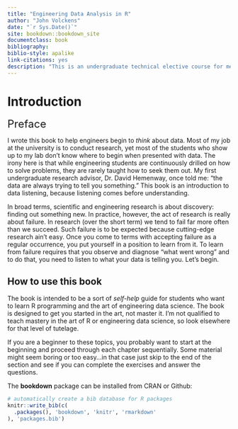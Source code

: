 ```yaml
--- 
title: "Engineering Data Analysis in R"
author: "John Volckens"
date: "`r Sys.Date()`"
site: bookdown::bookdown_site
documentclass: book
bibliography: 
biblio-style: apalike
link-citations: yes
description: "This is an undergraduate technical elective course for mechanical engineers who wish to lean about data analysis using the R programming language."
---
```


# Introduction {#intro}
 <font size="5"> Preface </font>

I wrote this book to help engineers begin to *think* about data.  Most of my job at the university is to conduct research, yet most of the students who show up to my lab don't know where to begin when presented with data.  The irony here is that while engineering students are continuously drilled on how to solve problems, they are rarely taught how to seek them out.  My first undergraduate research advisor, Dr. David Hemenway, once told me: "the data are always trying to tell you something."  This book is an introduction to data listening, because listening comes before understanding.

In broad terms, scientific and engineering research is about discovery: finding out something new. In practice, however, the act of research is really about failure. In research (over the short term) we tend to fail far more often than we succeed.  Such failure is to be expected because cutting-edge research ain't easy.  Once you come to terms with accepting failure as a regular occurrence, you put yourself in a position to learn from it. To learn from failure requires that you observe and diagnose "what went wrong" and to do that, you need to listen to what your data is telling you.  Let's begin.

## How to use this book
The book is intended to be a sort of *self-help* guide for students who want to learn R programming and the art of engineering data science.  The book is designed to get you started in the art, not master it. I'm not qualified to teach mastery in the art of R or engineering data science, so look elsewhere for that level of tutelage.

If you are a beginner to these topics, you probably want to start at the beginning and proceed through each chapter sequentially.  Some material might seem boring or too easy...in that case just skip to the end of the section and see if you can complete the exercises and answer the questions.

The **bookdown** package can be installed from CRAN or Github:

```r
# automatically create a bib database for R packages
knitr::write_bib(c(
  .packages(), 'bookdown', 'knitr', 'rmarkdown'
), 'packages.bib')
```
